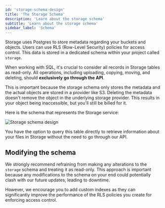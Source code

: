 ```yaml
---
id: 'storage-schema-design'
title: 'The Storage Schema'
description: 'Learn about the storage schema'
subtitle: 'Learn about the storage schema'
sidebar_label: 'Schema'
---
```


Storage uses Postgres to store metadata regarding your buckets and objects. Users can use RLS (Row-Level Security) policies for access control. This data is stored in a dedicated schema within your project called `storage`.

<Admonition type="note">

When working with SQL, it's crucial to consider all records in Storage tables as read-only. All operations, including uploading, copying, moving, and deleting, should **exclusively go through the API**.

This is important because the storage schema only stores the metadata and the actual objects are stored in a provider like S3. Deleting the metadata doesn't remove the object in the underlying storage provider. This results in your object being inaccessible, but you'll still be billed for it.

</Admonition>

Here is the schema that represents the Storage service:

<img alt="Storage schema design" src="/docs/img/storage/schema-design.png" />

You have the option to query this table directly to retrieve information about your files in Storage without the need to go through our API.

## Modifying the schema

We strongly recommend refraining from making any alterations to the `storage` schema and treating it as read-only. This approach is important because any modifications to the schema on your end could potentially clash with our future updates, leading to downtime.

However, we encourage you to add custom indexes as they can significantly improve the performance of the RLS policies you create for enforcing access control.
